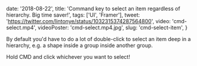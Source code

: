
  date: '2018-08-22',
  title:
    'Command key to select an item regardless of hierarchy. Big time saver!',
  tags: ['UI', 'Framer'],
  tweet: 'https://twitter.com/lintonye/status/1032315374287564800',
  video: 'cmd-select.mp4',
  videoPoster: 'cmd-select.mp4.jpg',
  slug: 'cmd-select-item',
}


By default you'd have to do a lot of double-click to select an item deep in a hierarchy, e.g. a shape inside a group inside another group.

Hold CMD and click whichever you want to select!
